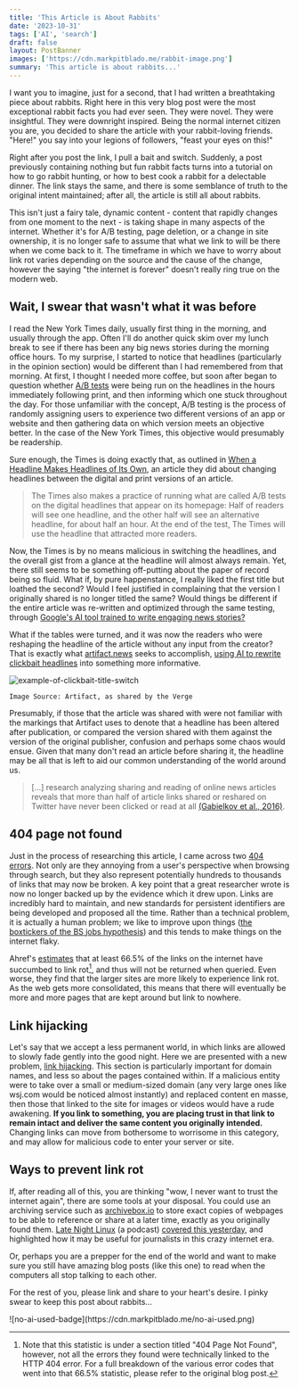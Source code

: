 ```yaml
---
title: 'This Article is About Rabbits'
date: '2023-10-31'
tags: ['AI', 'search']
draft: false
layout: PostBanner
images: ['https://cdn.markpitblado.me/rabbit-image.png']
summary: 'This article is about rabbits...'
---
```


I want you to imagine, just for a second, that I had written a breathtaking piece about rabbits. Right here in this very blog post were the most exceptional rabbit facts you had ever seen. They were novel. They were insightful. They were downright inspired. Being the normal internet citizen you are, you decided to share the article with your rabbit-loving friends. "Here!" you say into your legions of followers, "feast your eyes on this!"

Right after you post the link, I pull a bait and switch. Suddenly, a post previously containing nothing but fun rabbit facts turns into a tutorial on how to go rabbit hunting, or how to best cook a rabbit for a delectable dinner. The link stays the same, and there is some semblance of truth to the original intent maintained; after all, the article is still all about rabbits.

This isn't just a fairy tale, dynamic content - content that rapidly changes from one moment to the next - is taking shape in many aspects of the internet. Whether it's for A/B testing, page deletion, or a change in site ownership, it is no longer safe to assume that what we link to will be there when we come back to it. The timeframe in which we have to worry about link rot varies depending on the source and the cause of the change, however the saying "the internet is forever" doesn't really ring true on the modern web.

## Wait, I swear that wasn't what it was before

I read the New York Times daily, usually first thing in the morning, and usually through the app. Often I'll do another quick skim over my lunch break to see if there has been any big news stories during the morning office hours. To my surprise, I started to notice that headlines (particularly in the opinion section) would be different than I had remembered from that morning. At first, I thought I needed more coffee, but soon after began to question whether [A/B tests](https://en.wikipedia.org/w/index.php?title=A/B_testing&oldid=1171857232) were being run on the headlines in the hours immediately following print, and then informing which one stuck throughout the day. For those unfamiliar with the concept, A/B testing is the process of randomly assigning users to experience two different versions of an app or website and then gathering data on which version meets an objective better. In the case of the New York Times, this objective would presumably be readership.

Sure enough, the Times is doing exactly that, as outlined in [When a Headline Makes Headlines of Its Own](https://www.nytimes.com/2017/03/23/insider/headline-trump-time-interview.html), an article they did about changing headlines between the digital and print versions of an article.

> The Times also makes a practice of running what are called A/B tests on the digital headlines that appear on its homepage: Half of readers will see one headline, and the other half will see an alternative headline, for about half an hour. At the end of the test, The Times will use the headline that attracted more readers. 

Now, the Times is by no means malicious in switching the headlines, and the overall gist from a glance at the headline will almost always remain. Yet, there still seems to be something off-putting about the paper of record being so fluid. What if, by pure happenstance, I really liked the first title but loathed the second? Would I feel justified in complaining that the version I originally shared is no longer titled the same? Would things be different if the entire article was re-written and optimized through the same testing, through [Google's AI tool trained to write engaging news stories?](https://www.theguardian.com/technology/2023/jul/20/google-testing-ai-tool-that-writes-news-articles)

What if the tables were turned, and it was now the readers who were reshaping the headline of the article without any input from the creator? That is exactly what [artifact.news](https://artifact.news) seeks to accomplish, [using AI to rewrite clickbait headlines](https://www.theverge.com/2023/6/2/23745927/artifact-fix-clickbait-headlines-rewriting-ai) into something more informative.

![example-of-clickbait-title-switch](/static/images/artifact-clickbait.webp)

`Image Source: Artifact, as shared by the Verge`

Presumably, if those that the article was shared with were not familiar with the markings that Artifact uses to denote that a headline has been altered after publication, or compared the version shared with them against the version of the original publisher, confusion and perhaps some chaos would ensue. Given that many don't read an article before sharing it, the headline may be all that is left to aid our common understanding of the world around us.

> [...] research analyzing sharing and reading of online news articles reveals that more than half of article links shared or reshared on Twitter have never been clicked or read at all [(Gabielkov et al., 2016)](https://doi.org/10.1145/2896377.2901462).

## 404 page not found

Just in the process of researching this article, I came across two [404 errors](https://en.wikipedia.org/w/index.php?title=HTTP_404&oldid=1182198356). Not only are they annoying from a user's perspective when browsing through search, but they also represent potentially hundreds to thousands of links that may now be broken. A key point that a great researcher wrote is now no longer backed up by the evidence which it drew upon. Links are incredibly hard to maintain, and new standards for persistent identifiers are being developed and proposed all the time. Rather than a technical problem, it is actually a human problem; we like to improve upon things ([the boxtickers of the BS jobs hypothesis](https://en.wikipedia.org/w/index.php?title=Bullshit_Jobs&oldid=1181621923)) and this tends to make things on the internet flaky.

Ahref's [estimates](https://ahrefs.com/blog/link-rot-study/) that at least 66.5% of the links on the internet have succumbed to link rot[^1], and thus will not be returned when queried. Even worse, they find that the larger sites are more likely to experience link rot. As the web gets more consolidated, this means that there will eventually be more and more pages that are kept around but link to nowhere. 

## Link hijacking

Let's say that we accept a less permanent world, in which links are allowed to slowly fade gently into the good night. Here we are presented with a new problem, [link hijacking](https://edoverflow.com/2017/broken-link-hijacking/). This section is particularly important for domain names, and less so about the pages contained within. If a malicious entity were to take over a small or medium-sized domain (any very large ones like wsj.com would be noticed almost instantly) and replaced content en masse, then those that linked to the site for images or videos would have a rude awakening. **If you link to something,  you are placing trust in that link to remain intact and deliver the same content you originally intended.** Changing links can move from bothersome to worrisome in this category, and may allow for malicious code to enter your server or site.

## Ways to prevent link rot

If, after reading all of this, you are thinking "wow, I never want to trust the internet again", there are some tools at your disposal. You could use an archiving service such as [archivebox.io](https://archivebox.io/) to store exact copies of webpages to be able to reference or share at a later time, exactly as you originally found them. [Late Night Linux](https://latenightlinux.com/) (a podcast) [covered this yesterday](https://latenightlinux.com/late-night-linux-episode-253/), and highlighted how it may be useful for journalists in this crazy internet era. 

Or, perhaps you are a prepper for the end of the world and want to make sure you still have amazing blog posts (like this one) to read when the computers all stop talking to each other.

For the rest of you, please link and share to your heart's desire. I pinky swear to keep this post about rabbits...

[^1]: Note that this statistic is under a section titled "404 Page Not Found", however, not all the errors they found were technically linked to the HTTP 404 error. For a full breakdown of the various error codes that went into that 66.5% statistic, please refer to the original blog post.

<div className="w-32">
![no-ai-used-badge](https://cdn.markpitblado.me/no-ai-used.png)
</div>
